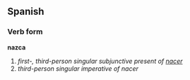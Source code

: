 ==Spanish==
===Verb form===
'''nazca'''

# ''first-, third-person singular subjunctive present of [[nacer]]''
# ''third-person singular imperative of nacer''